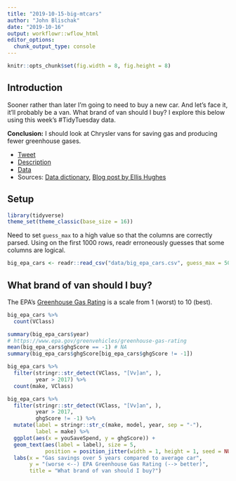```yaml
---
title: "2019-10-15-big-mtcars"
author: "John Blischak"
date: "2019-10-16"
output: workflowr::wflow_html
editor_options:
  chunk_output_type: console
---
```


```r
knitr::opts_chunk$set(fig.width = 8, fig.height = 8)
```

## Introduction

Sooner rather than later I'm going to need to buy a new car. And let's face it,
it'll probably be a van. What brand of van should I buy? I explore this below
using this week's #TidyTuesday data.

**Conclusion:** I should look at Chrysler vans for saving gas and producing
fewer greenhouse gases.

* [Tweet](https://twitter.com/thomas_mock/status/1183766578397110274)
* [Description](https://github.com/rfordatascience/tidytuesday/tree/master/data/2019/2019-10-15)
* [Data](https://raw.githubusercontent.com/rfordatascience/tidytuesday/master/data/2019/2019-10-15/big_epa_cars.csv)
* Sources: [Data dictionary](https://www.fueleconomy.gov/feg/ws/index.shtml#fuelType1), [Blog post by Ellis Hughes](https://thebioengineer.github.io/thebioengineer.github.io/2019/09/10/big-mtcars/)

## Setup

```r
library(tidyverse)
theme_set(theme_classic(base_size = 16))
```

Need to set `guess_max` to a high value so that the columns are correctly
parsed. Using on the first 1000 rows, readr erroneously guesses that some
columns are logical.

```r
big_epa_cars <- readr::read_csv("data/big_epa_cars.csv", guess_max = 50000)
```

## What brand of van should I buy?

The EPA's [Greenhouse Gas Rating][ghg] is a scale from 1 (worst) to 10 (best).

[ghg]: https://www.epa.gov/greenvehicles/greenhouse-gas-rating

```r
big_epa_cars %>%
  count(VClass)

summary(big_epa_cars$year)
# https://www.epa.gov/greenvehicles/greenhouse-gas-rating
mean(big_epa_cars$ghgScore == -1) # NA
summary(big_epa_cars$ghgScore[big_epa_cars$ghgScore != -1])

big_epa_cars %>%
  filter(stringr::str_detect(VClass, "[Vv]an", ),
         year > 2017) %>%
  count(make, VClass)
```

```r
big_epa_cars %>%
  filter(stringr::str_detect(VClass, "[Vv]an", ),
         year > 2017,
         ghgScore != -1) %>%
  mutate(label = stringr::str_c(make, model, year, sep = "-"),
         label = make) %>%
  ggplot(aes(x = youSaveSpend, y = ghgScore)) +
  geom_text(aes(label = label), size = 5,
            position = position_jitter(width = 1, height = 1, seed = NULL)) +
  labs(x = "Gas savings over 5 years compared to average car",
       y = "(worse <--) EPA Greenhouse Gas Rating (--> better)",
       title = "What brand of van should I buy?")
```
